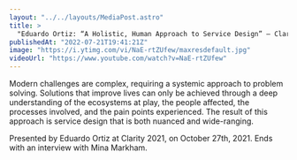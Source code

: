 ```yaml
---
layout: "../../layouts/MediaPost.astro"
title: >
  "Eduardo Ortiz: “A Holistic, Human Approach to Service Design” — Clarity 2021"
publishedAt: "2022-07-21T19:41:21Z"
image: "https://i.ytimg.com/vi/NaE-rtZUfew/maxresdefault.jpg"
videoUrl: "https://www.youtube.com/watch?v=NaE-rtZUfew"
---
```


Modern challenges are complex, requiring a systemic approach to problem solving. Solutions that improve lives can only be achieved through a deep understanding of the ecosystems at play, the people affected, the processes involved, and the pain points experienced. The result of this approach is service design that is both nuanced and wide-ranging.

Presented by Eduardo Ortiz at Clarity 2021, on October 27th, 2021. Ends with an interview with Mina Markham.
